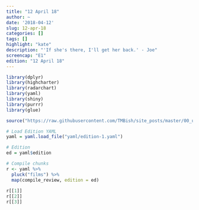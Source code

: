 ```yaml
---
title: "12 April 18"
author: ~
date: '2018-04-12'
slug: 12-apr-18
categories: []
tags: []
highlight: "kate"
description: "'If she's there, I'll get her back.' - Joe"
screencap: "E1"
edition: "12 April 18"
---
```


```r
library(dplyr)
library(highcharter)
library(radarchart)
library(yaml)
library(shiny)
library(purrr)
library(glue)

source("https://raw.githubusercontent.com/TMBish/site_posts/master/00_utilities/film-review-utils.R")

# Load Edition YAML
yaml = yaml.load_file("yaml/edition-1.yaml")

# Edition
ed = yaml$edition

# Compile chunks
r <- yaml %>%
  pluck("films") %>%
  map(compile_review, edition = ed)
 
r[[1]]
r[[2]]
r[[3]]
```